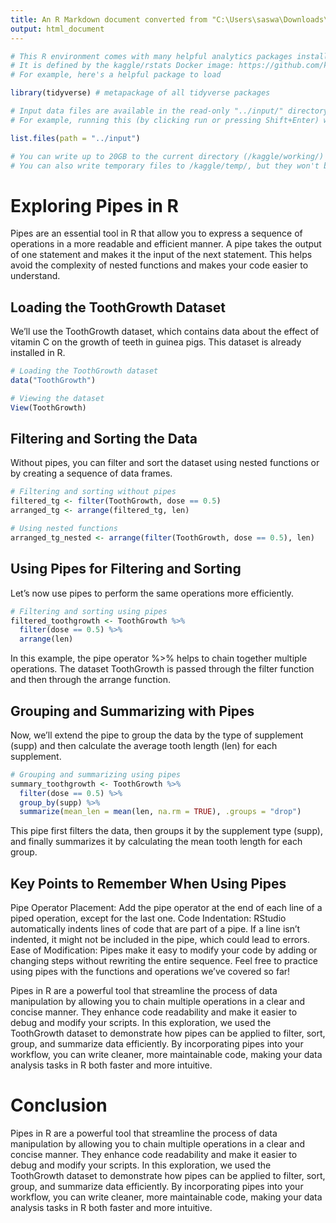 ```yaml
---
title: An R Markdown document converted from "C:\Users\saswa\Downloads\module-2-use-pipes-to-nest-code.ipynb"
output: html_document
---
```


```r
# This R environment comes with many helpful analytics packages installed
# It is defined by the kaggle/rstats Docker image: https://github.com/kaggle/docker-rstats
# For example, here's a helpful package to load

library(tidyverse) # metapackage of all tidyverse packages

# Input data files are available in the read-only "../input/" directory
# For example, running this (by clicking run or pressing Shift+Enter) will list all files under the input directory

list.files(path = "../input")

# You can write up to 20GB to the current directory (/kaggle/working/) that gets preserved as output when you create a version using "Save & Run All" 
# You can also write temporary files to /kaggle/temp/, but they won't be saved outside of the current session
```

# Exploring Pipes in R

Pipes are an essential tool in R that allow you to express a sequence of operations in a more readable and efficient manner. A pipe takes the output of one statement and makes it the input of the next statement. This helps avoid the complexity of nested functions and makes your code easier to understand.

## Loading the ToothGrowth Dataset

We'll use the ToothGrowth dataset, which contains data about the effect of vitamin C on the growth of teeth in guinea pigs. This dataset is already installed in R.

```r
# Loading the ToothGrowth dataset
data("ToothGrowth")

# Viewing the dataset
View(ToothGrowth)
```

## Filtering and Sorting the Data

Without pipes, you can filter and sort the dataset using nested functions or by creating a sequence of data frames.

```r
# Filtering and sorting without pipes
filtered_tg <- filter(ToothGrowth, dose == 0.5)
arranged_tg <- arrange(filtered_tg, len)

# Using nested functions
arranged_tg_nested <- arrange(filter(ToothGrowth, dose == 0.5), len)
```

## Using Pipes for Filtering and Sorting

Let's now use pipes to perform the same operations more efficiently.

```r
# Filtering and sorting using pipes
filtered_toothgrowth <- ToothGrowth %>%
  filter(dose == 0.5) %>%
  arrange(len)
```

In this example, the pipe operator %>% helps to chain together multiple operations. The dataset ToothGrowth is passed through the filter function and then through the arrange function.


## Grouping and Summarizing with Pipes

Now, we'll extend the pipe to group the data by the type of supplement (supp) and then calculate the average tooth length (len) for each supplement.

```r
# Grouping and summarizing using pipes
summary_toothgrowth <- ToothGrowth %>%
  filter(dose == 0.5) %>%
  group_by(supp) %>%
  summarize(mean_len = mean(len, na.rm = TRUE), .groups = "drop")
```

This pipe first filters the data, then groups it by the supplement type (supp), and finally summarizes it by calculating the mean tooth length for each group.


## Key Points to Remember When Using Pipes

Pipe Operator Placement: Add the pipe operator at the end of each line of a piped operation, except for the last one.
Code Indentation: RStudio automatically indents lines of code that are part of a pipe. If a line isn't indented, it might not be included in the pipe, which could lead to errors.
Ease of Modification: Pipes make it easy to modify your code by adding or changing steps without rewriting the entire sequence.
Feel free to practice using pipes with the functions and operations we've covered so far!

Pipes in R are a powerful tool that streamline the process of data manipulation by allowing you to chain multiple operations in a clear and concise manner. They enhance code readability and make it easier to debug and modify your scripts. In this exploration, we used the ToothGrowth dataset to demonstrate how pipes can be applied to filter, sort, group, and summarize data efficiently. By incorporating pipes into your workflow, you can write cleaner, more maintainable code, making your data analysis tasks in R both faster and more intuitive.

# Conclusion

Pipes in R are a powerful tool that streamline the process of data manipulation by allowing you to chain multiple operations in a clear and concise manner. They enhance code readability and make it easier to debug and modify your scripts. In this exploration, we used the ToothGrowth dataset to demonstrate how pipes can be applied to filter, sort, group, and summarize data efficiently. By incorporating pipes into your workflow, you can write cleaner, more maintainable code, making your data analysis tasks in R both faster and more intuitive.

